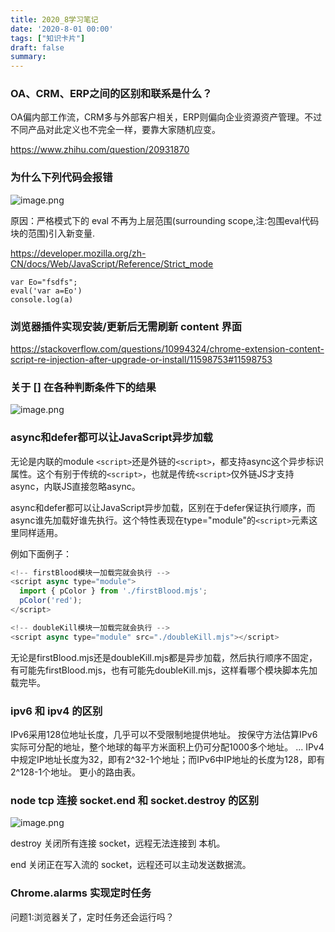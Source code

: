 ```yaml
---
title: 2020_8学习笔记
date: '2020-8-01 00:00'
tags: ["知识卡片"]
draft: false
summary: 
---
```

### OA、CRM、ERP之间的区别和联系是什么？
OA偏内部工作流，CRM多与外部客户相关，ERP则偏向企业资源资产管理。不过不同产品对此定义也不完全一样，要靠大家随机应变。

https://www.zhihu.com/question/20931870

###  为什么下列代码会报错
![image.png](https://images.scar.site/WEBRESOURCE190408f3d8de970f28db81892b8bc317.png)

原因：严格模式下的 eval 不再为上层范围(surrounding scope,注:包围eval代码块的范围)引入新变量.

https://developer.mozilla.org/zh-CN/docs/Web/JavaScript/Reference/Strict_mode
```
var Eo="fsdfs";
eval('var a=Eo')
console.log(a)
```

### 浏览器插件实现安装/更新后无需刷新 content 界面

https://stackoverflow.com/questions/10994324/chrome-extension-content-script-re-injection-after-upgrade-or-install/11598753#11598753

### 关于 [] 在各种判断条件下的结果
![image.png](https://images.scar.site/WEBRESOURCEb514a6a2d210eb1366574d63fd14b361.png)

### async和defer都可以让JavaScript异步加载
无论是内联的module `<script>`还是外链的`<script>`，都支持async这个异步标识属性。这个有别于传统的`<script>`，也就是传统`<script>`仅外链JS才支持async，内联JS直接忽略async。

async和defer都可以让JavaScript异步加载，区别在于defer保证执行顺序，而async谁先加载好谁先执行。这个特性表现在type="module"的`<script>`元素这里同样适用。

例如下面例子：
```javascript
<!-- firstBlood模块一加载完就会执行 -->
<script async type="module">
  import { pColor } from './firstBlood.mjs';
  pColor('red');
</script>

<!-- doubleKill模块一加载完就会执行 -->
<script async type="module" src="./doubleKill.mjs"></script>
```
无论是firstBlood.mjs还是doubleKill.mjs都是异步加载，然后执行顺序不固定，有可能先firstBlood.mjs，也有可能先doubleKill.mjs，这样看哪个模块脚本先加载完毕。

### ipv6 和 ipv4 的区别
IPv6采用128位地址长度，几乎可以不受限制地提供地址。 按保守方法估算IPv6实际可分配的地址，整个地球的每平方米面积上仍可分配1000多个地址。 ... IPv4中规定IP地址长度为32，即有2^32-1个地址；而IPv6中IP地址的长度为128，即有2^128-1个地址。 更小的路由表。

### node tcp 连接 socket.end 和 socket.destroy 的区别
![image.png](https://images.scar.site/WEBRESOURCEf27f4c6f2241c10fa04dd7b91f0455e3.png)

destroy 关闭所有连接 socket，远程无法连接到 本机。

end 关闭正在写入流的 socket，远程还可以主动发送数据流。

### Chrome.alarms 实现定时任务
问题1:浏览器关了，定时任务还会运行吗？

